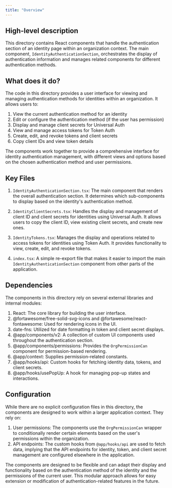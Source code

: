 ```yaml
---
title: "Overview"
---
```


## High-level description
This directory contains React components that handle the authentication section of an identity page within an organization context. The main component, `IdentityAuthenticationSection`, orchestrates the display of authentication information and manages related components for different authentication methods.

## What does it do?
The code in this directory provides a user interface for viewing and managing authentication methods for identities within an organization. It allows users to:

1. View the current authentication method for an identity
2. Edit or configure the authentication method (if the user has permission)
3. Display and manage client secrets for Universal Auth
4. View and manage access tokens for Token Auth
5. Create, edit, and revoke tokens and client secrets
6. Copy client IDs and view token details

The components work together to provide a comprehensive interface for identity authentication management, with different views and options based on the chosen authentication method and user permissions.

## Key Files

1. `IdentityAuthenticationSection.tsx`: The main component that renders the overall authentication section. It determines which sub-components to display based on the identity's authentication method.

2. `IdentityClientSecrets.tsx`: Handles the display and management of client ID and client secrets for identities using Universal Auth. It allows users to copy the client ID, view existing client secrets, and create new ones.

3. `IdentityTokens.tsx`: Manages the display and operations related to access tokens for identities using Token Auth. It provides functionality to view, create, edit, and revoke tokens.

4. `index.tsx`: A simple re-export file that makes it easier to import the main `IdentityAuthenticationSection` component from other parts of the application.

## Dependencies
The components in this directory rely on several external libraries and internal modules:

1. React: The core library for building the user interface.
2. @fortawesome/free-solid-svg-icons and @fortawesome/react-fontawesome: Used for rendering icons in the UI.
3. date-fns: Utilized for date formatting in token and client secret displays.
4. @app/components/v2: A collection of custom UI components used throughout the authentication section.
5. @app/components/permissions: Provides the `OrgPermissionCan` component for permission-based rendering.
6. @app/context: Supplies permission-related constants.
7. @app/hooks/api: Custom hooks for fetching identity data, tokens, and client secrets.
8. @app/hooks/usePopUp: A hook for managing pop-up states and interactions.

## Configuration
While there are no explicit configuration files in this directory, the components are designed to work within a larger application context. They rely on:

1. User permissions: The components use the `OrgPermissionCan` wrapper to conditionally render certain elements based on the user's permissions within the organization.
2. API endpoints: The custom hooks from `@app/hooks/api` are used to fetch data, implying that the API endpoints for identity, token, and client secret management are configured elsewhere in the application.

The components are designed to be flexible and can adapt their display and functionality based on the authentication method of the identity and the permissions of the current user. This modular approach allows for easy extension or modification of authentication-related features in the future.